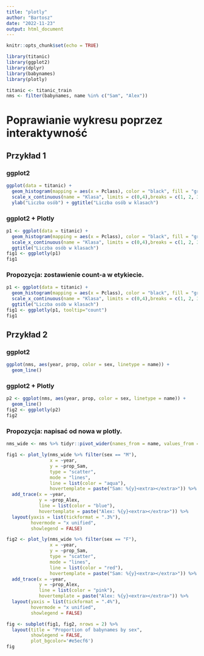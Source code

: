 ```yaml
---
title: "plotly"
author: "Bartosz"
date: "2022-11-23"
output: html_document
---
```


```r
knitr::opts_chunk$set(echo = TRUE)

library(titanic)
library(ggplot2)
library(dplyr)
library(babynames)
library(plotly)

titanic <- titanic_train
nms <- filter(babynames, name %in% c("Sam", "Alex"))
```

# Poprawianie wykresu poprzez interaktywność

## Przykład 1

### ggplot2
```r
ggplot(data = titanic) +
  geom_histogram(mapping = aes(x = Pclass), color = "black", fill = "green", binwidth = 0.5) +
  scale_x_continuous(name = "Klasa", limits = c(0,4),breaks = c(1, 2, 3)) +
  ylab("Liczba osób") + ggtitle("Liczba osób w klasach")
```

### ggplot2 + Plotly
```r
p1 <- ggplot(data = titanic) +
  geom_histogram(mapping = aes(x = Pclass), color = "black", fill = "green", binwidth = 0.5) + 
  scale_x_continuous(name = "Klasa", limits = c(0,4),breaks = c(1, 2, 3))+ylab("Liczba osób") + 
  ggtitle("Liczba osób w klasach")
fig1 <- ggplotly(p1)
fig1
```

### Propozycja: zostawienie count-a w etykiecie.
```r
p1 <- ggplot(data = titanic) +
  geom_histogram(mapping = aes(x = Pclass), color = "black", fill = "green", binwidth = 0.5) + 
  scale_x_continuous(name = "Klasa", limits = c(0,4),breaks = c(1, 2, 3))+ylab("Liczba osób") + 
  ggtitle("Liczba osób w klasach")
fig1 <- ggplotly(p1, tooltip="count")
fig1
```

## Przykład 2

### ggplot2
```r
ggplot(nms, aes(year, prop, color = sex, linetype = name)) + 
  geom_line()
```

### ggplot2 + Plotly
```r
p2 <- ggplot(nms, aes(year, prop, color = sex, linetype = name)) + 
  geom_line()
fig2 <- ggplotly(p2)
fig2
```

### Propozycja: napisać od nowa w plotly.
```r
nms_wide <- nms %>% tidyr::pivot_wider(names_from = name, values_from = c(n, prop))

fig1 <- plot_ly(nms_wide %>% filter(sex == "M"),
                x = ~year,
                y = ~prop_Sam,
                type = "scatter",
                mode = "lines",
                line = list(color = "aqua"),
                hovertemplate = paste("Sam: %{y}<extra></extra>")) %>%
  add_trace(x = ~year,
            y = ~prop_Alex,
            line = list(color = "blue"),
            hovertemplate = paste("Alex: %{y}<extra></extra>")) %>% 
  layout(yaxis = list(tickformat = ".3%"),
         hovermode = "x unified",
         showlegend = FALSE)

fig2 <- plot_ly(nms_wide %>% filter(sex == "F"),
                x = ~year,
                y = ~prop_Sam,
                type = "scatter",
                mode = "lines",
                line = list(color = "red"),
                hovertemplate = paste("Sam: %{y}<extra></extra>")) %>%
  add_trace(x = ~year,
            y = ~prop_Alex,
            line = list(color = "pink"),
            hovertemplate = paste("Alex: %{y}<extra></extra>")) %>% 
  layout(yaxis = list(tickformat = ".4%"),
         hovermode = "x unified",
         showlegend = FALSE)

fig <- subplot(fig1, fig2, nrows = 2) %>%
  layout(title = "Proportion of babynames by sex",
         showlegend = FALSE,
         plot_bgcolor='#e5ecf6')
fig
```